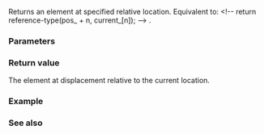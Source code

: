 {{cpp/ranges/enumerate_view/iterator/title|operator[]}}
{{cpp/ranges/enumerate_view/navbar}}

{{ddcl|since=c++23|
constexpr auto operator[]( difference_type n ) const
    requires ranges::random_access_range&lt;Base&gt;
}}

Returns an element at specified relative location.
Equivalent to: &lt;!-- return reference-type(pos_ + n, current_[n]); --&gt;
{{box|{{c/core|return}}{{tt|{{nbsp}}}}{{rlpt|/#Member types|''reference-type''}}{{c/core|(}}{{rlpt|/#Data members|''pos_''}}{{tt|{{nbsp}}}}{{c/core|+ n,}}{{tt|{{nbsp}}}}{{rlpt|/#Data members|''current_''}}{{c/core|[n]);}}}}.

===Parameters===
{{par begin}}
{{par|n|position relative to current location}}
{{par end}}

===Return value===
The element at displacement {{c|n}} relative to the current location.

===Example===
{{example
|code=
|output=
}}

===See also===
{{dsc begin}}
{{dsc mem fun|cpp/ranges/enumerate_view/iterator/operator*|title=operator*|accesses the element|notes={{mark c++23}}}}
{{dsc end}}

{{langlinks|de|es|ja|ru|zh}}